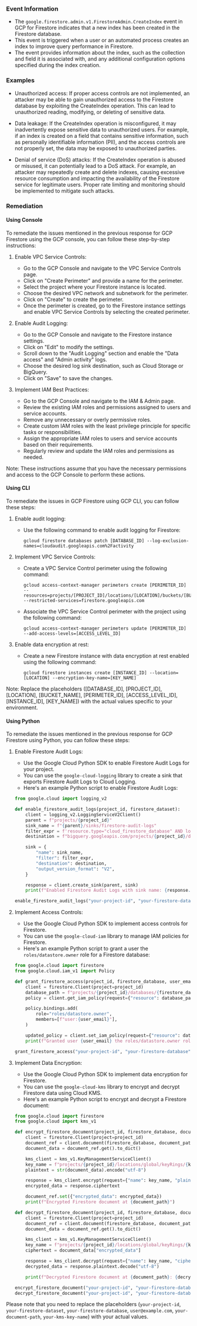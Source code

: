 
### Event Information

- The `google.firestore.admin.v1.FirestoreAdmin.CreateIndex` event in GCP for Firestore indicates that a new index has been created in the Firestore database.
- This event is triggered when a user or an automated process creates an index to improve query performance in Firestore.
- The event provides information about the index, such as the collection and field it is associated with, and any additional configuration options specified during the index creation.




### Examples

- Unauthorized access: If proper access controls are not implemented, an attacker may be able to gain unauthorized access to the Firestore database by exploiting the CreateIndex operation. This can lead to unauthorized reading, modifying, or deleting of sensitive data.

- Data leakage: If the CreateIndex operation is misconfigured, it may inadvertently expose sensitive data to unauthorized users. For example, if an index is created on a field that contains sensitive information, such as personally identifiable information (PII), and the access controls are not properly set, the data may be exposed to unauthorized parties.

- Denial of service (DoS) attacks: If the CreateIndex operation is abused or misused, it can potentially lead to a DoS attack. For example, an attacker may repeatedly create and delete indexes, causing excessive resource consumption and impacting the availability of the Firestore service for legitimate users. Proper rate limiting and monitoring should be implemented to mitigate such attacks.

### Remediation

#### Using Console

To remediate the issues mentioned in the previous response for GCP Firestore using the GCP console, you can follow these step-by-step instructions:

1. Enable VPC Service Controls:
   - Go to the GCP Console and navigate to the VPC Service Controls page.
   - Click on "Create Perimeter" and provide a name for the perimeter.
   - Select the project where your Firestore instance is located.
   - Choose the desired VPC network and subnetwork for the perimeter.
   - Click on "Create" to create the perimeter.
   - Once the perimeter is created, go to the Firestore instance settings and enable VPC Service Controls by selecting the created perimeter.

2. Enable Audit Logging:
   - Go to the GCP Console and navigate to the Firestore instance settings.
   - Click on "Edit" to modify the settings.
   - Scroll down to the "Audit Logging" section and enable the "Data access" and "Admin activity" logs.
   - Choose the desired log sink destination, such as Cloud Storage or BigQuery.
   - Click on "Save" to save the changes.

3. Implement IAM Best Practices:
   - Go to the GCP Console and navigate to the IAM & Admin page.
   - Review the existing IAM roles and permissions assigned to users and service accounts.
   - Remove any unnecessary or overly permissive roles.
   - Create custom IAM roles with the least privilege principle for specific tasks or responsibilities.
   - Assign the appropriate IAM roles to users and service accounts based on their requirements.
   - Regularly review and update the IAM roles and permissions as needed.

Note: These instructions assume that you have the necessary permissions and access to the GCP Console to perform these actions.

#### Using CLI

To remediate the issues in GCP Firestore using GCP CLI, you can follow these steps:

1. Enable audit logging:
   - Use the following command to enable audit logging for Firestore:
     ```
     gcloud firestore databases patch [DATABASE_ID] --log-exclusion-names=cloudaudit.googleapis.com%2Factivity
     ```

2. Implement VPC Service Controls:
   - Create a VPC Service Control perimeter using the following command:
     ```
     gcloud access-context-manager perimeters create [PERIMETER_ID] --resources=projects/[PROJECT_ID]/locations/[LOCATION]/buckets/[BUCKET_NAME] --restricted-services=firestore.googleapis.com
     ```
   - Associate the VPC Service Control perimeter with the project using the following command:
     ```
     gcloud access-context-manager perimeters update [PERIMETER_ID] --add-access-levels=[ACCESS_LEVEL_ID]
     ```

3. Enable data encryption at rest:
   - Create a new Firestore instance with data encryption at rest enabled using the following command:
     ```
     gcloud firestore instances create [INSTANCE_ID] --location=[LOCATION] --encryption-key-name=[KEY_NAME]
     ```

Note: Replace the placeholders ([DATABASE_ID], [PROJECT_ID], [LOCATION], [BUCKET_NAME], [PERIMETER_ID], [ACCESS_LEVEL_ID], [INSTANCE_ID], [KEY_NAME]) with the actual values specific to your environment.

#### Using Python

To remediate the issues mentioned in the previous response for GCP Firestore using Python, you can follow these steps:

1. Enable Firestore Audit Logs:
   - Use the Google Cloud Python SDK to enable Firestore Audit Logs for your project.
   - You can use the `google-cloud-logging` library to create a sink that exports Firestore Audit Logs to Cloud Logging.
   - Here's an example Python script to enable Firestore Audit Logs:

   ```python
   from google.cloud import logging_v2

   def enable_firestore_audit_logs(project_id, firestore_dataset):
       client = logging_v2.LoggingServiceV2Client()
       parent = f"projects/{project_id}"
       sink_name = f"{parent}/sinks/firestore-audit-logs"
       filter_expr = f'resource.type="cloud_firestore_database" AND log_name="projects/{project_id}/logs/cloudaudit.googleapis.com%2Factivity"'
       destination = f"bigquery.googleapis.com/projects/{project_id}/datasets/{firestore_dataset}"

       sink = {
           "name": sink_name,
           "filter": filter_expr,
           "destination": destination,
           "output_version_format": "V2",
       }

       response = client.create_sink(parent, sink)
       print(f"Enabled Firestore Audit Logs with sink name: {response.name}")

   enable_firestore_audit_logs("your-project-id", "your-firestore-dataset")
   ```

2. Implement Access Controls:
   - Use the Google Cloud Python SDK to implement access controls for Firestore.
   - You can use the `google-cloud-iam` library to manage IAM policies for Firestore.
   - Here's an example Python script to grant a user the `roles/datastore.owner` role for a Firestore database:

   ```python
   from google.cloud import firestore
   from google.cloud.iam_v1 import Policy

   def grant_firestore_access(project_id, firestore_database, user_email):
       client = firestore.Client(project=project_id)
       database_path = f"projects/{project_id}/databases/{firestore_database}"
       policy = client.get_iam_policy(request={"resource": database_path})

       policy.bindings.add(
           role="roles/datastore.owner",
           members=[f"user:{user_email}"],
       )

       updated_policy = client.set_iam_policy(request={"resource": database_path, "policy": policy})
       print(f"Granted user {user_email} the roles/datastore.owner role for Firestore")

   grant_firestore_access("your-project-id", "your-firestore-database", "user@example.com")
   ```

3. Implement Data Encryption:
   - Use the Google Cloud Python SDK to implement data encryption for Firestore.
   - You can use the `google-cloud-kms` library to encrypt and decrypt Firestore data using Cloud KMS.
   - Here's an example Python script to encrypt and decrypt a Firestore document:

   ```python
   from google.cloud import firestore
   from google.cloud import kms_v1

   def encrypt_firestore_document(project_id, firestore_database, document_path, kms_key_name):
       client = firestore.Client(project=project_id)
       document_ref = client.document(firestore_database, document_path)
       document_data = document_ref.get().to_dict()

       kms_client = kms_v1.KeyManagementServiceClient()
       key_name = f"projects/{project_id}/locations/global/keyRings/{kms_key_name}/cryptoKeys/{kms_key_name}"
       plaintext = str(document_data).encode("utf-8")

       response = kms_client.encrypt(request={"name": key_name, "plaintext": plaintext})
       encrypted_data = response.ciphertext

       document_ref.set({"encrypted_data": encrypted_data})
       print(f"Encrypted Firestore document at {document_path}")

   def decrypt_firestore_document(project_id, firestore_database, document_path, kms_key_name):
       client = firestore.Client(project=project_id)
       document_ref = client.document(firestore_database, document_path)
       document_data = document_ref.get().to_dict()

       kms_client = kms_v1.KeyManagementServiceClient()
       key_name = f"projects/{project_id}/locations/global/keyRings/{kms_key_name}/cryptoKeys/{kms_key_name}"
       ciphertext = document_data["encrypted_data"]

       response = kms_client.decrypt(request={"name": key_name, "ciphertext": ciphertext})
       decrypted_data = response.plaintext.decode("utf-8")

       print(f"Decrypted Firestore document at {document_path}: {decrypted_data}")

   encrypt_firestore_document("your-project-id", "your-firestore-database", "your-document-path", "your-kms-key-name")
   decrypt_firestore_document("your-project-id", "your-firestore-database", "your-document-path", "your-kms-key-name")
   ```

Please note that you need to replace the placeholders (`your-project-id`, `your-firestore-dataset`, `your-firestore-database`, `user@example.com`, `your-document-path`, `your-kms-key-name`) with your actual values.

